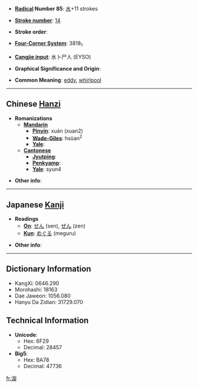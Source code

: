 * '''[[Wiktionary:Chinese radical index| Radical]] Number 85''': [[Wiktionary:Chinese radical index 水|水]]+11 strokes

* '''[[Wiktionary:Chinese total strokes index|Stroke number]]''': [[Wiktionary:Chinese total strokes index 14|14]]

* '''Stroke order''': 

* '''[[Wiktionary:Chinese four corner index|Four-Corner System]]''': 3818<sub>1</sub>

* '''[[Wiktionary:Chinese Cangjie index|Cangjie input]]''': 水卜尸人 (EYSO)

* '''Graphical Significance and Origin''': 

* '''Common Meaning''': [[eddy]], [[whirlpool]]

----

== Chinese [[Hanzi]] ==

* '''Romanizations'''
** '''[[Mandarin]]'''
*** '''[[Pinyin]]''': xuán (xuan2)
*** '''[[Wade-Giles]]''': hsüan<sup>2</sup>
*** '''[[Yale]]''': 
** '''[[Cantonese]]'''
*** '''[[Jyutping]]''':
*** '''[[Penkyamp]]''': 
*** '''[[Yale]]''': syun4

* '''Other info''': 

----

== Japanese [[Kanji]] ==

* '''Readings'''
** '''[[On]]''': [[せん]] (sen), [[ぜん]] (zen)
** '''[[Kun]]''': [[めぐる]] (meguru)

* '''Other info''':  

----

== Dictionary Information ==

* KangXi: 0646.290
* Morohashi: 18163
* Dae Jaweon: 1056.080
* Hanyu Da Zidian: 31729.070

== Technical Information ==

* '''Unicode''':
** Hex: 6F29
** Decimal: 28457
* '''Big5''':
** Hex: BA78
** Decimal: 47736

[[fr:漩]]